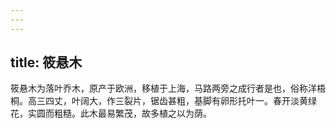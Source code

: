 ```yaml
---
---
---
```

title: 筱悬木
---



筱悬木为落叶乔木，原产于欧洲，移植于上海，马路两旁之成行者是也，俗称洋梧桐。高三四丈，叶阔大，作三裂片，锯齿甚粗，基脚有卵形托叶一。春开淡黄绿花，实圆而粗糙。此木最易繁茂，故多植之以为荫。